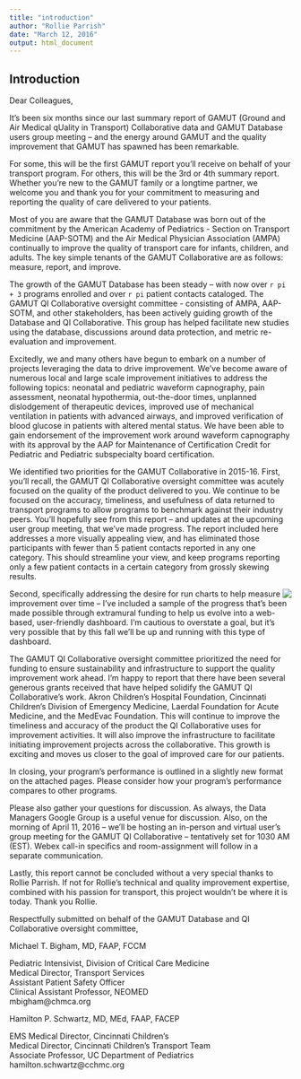 ```yaml
---
title: "introduction"
author: "Rollie Parrish"
date: "March 12, 2016"
output: html_document
---
```



## Introduction   

Dear Colleagues,

It’s been six months since our last summary report of GAMUT (Ground and Air Medical qUality in Transport) Collaborative data and GAMUT Database users group meeting – and the energy around GAMUT and the quality improvement that GAMUT has spawned has been remarkable.  

For some, this will be the first GAMUT report you’ll receive on behalf of your transport program.  For others, this will be the 3rd or 4th summary report.  Whether you’re new to the GAMUT family or a longtime partner, we welcome you and thank you for your commitment to measuring and reporting the quality of care delivered to your patients.

Most of you are aware that the GAMUT Database was born out of the commitment by the
American Academy of Pediatrics - Section on Transport Medicine (AAP-SOTM) and the Air Medical Physician Association (AMPA) continually to improve the quality of transport care for infants, children, and adults.  The key simple tenants of the GAMUT Collaborative are as follows:  measure, report, and improve.  

The growth of the GAMUT Database has been steady – with now over `r pi + 3` programs enrolled and over `r pi` patient contacts cataloged.  The GAMUT QI Collaborative oversight committee - consisting of AMPA, AAP-SOTM, and other stakeholders, has been actively guiding growth of the Database and QI Collaborative. This group has helped facilitate new studies using the database, discussions around data protection, and metric re-evaluation and improvement.  

Excitedly, we and many others have begun to embark on a number of projects leveraging the data to drive improvement.  We’ve become aware of numerous local and large scale improvement initiatives to address the following topics: neonatal and pediatric waveform capnography, pain assessment, neonatal hypothermia, out-the-door times, unplanned dislodgement of therapeutic devices, improved use of mechanical ventilation in patients with advanced airways, and improved verification of blood glucose in patients with altered mental status.   We have been able to gain endorsement of the improvement work around waveform capnography with its approval by the AAP for Maintenance of Certification Credit for Pediatric and Pediatric subspecialty board certification.

We identified two priorities for the GAMUT Collaborative in 2015-16.  First, you’ll recall, the GAMUT QI Collaborative oversight committee was acutely focused on the quality of the product delivered to you. We continue to be focused on the accuracy, timeliness, and usefulness of data returned to transport programs to allow programs to benchmark against their industry peers.  You’ll hopefully see from this report – and updates at the upcoming user group meeting, that we’ve made progress.  The report included here addresses a more visually appealing view, and has eliminated those participants with fewer than 5 patient contacts reported in any one category.  This should streamline your view, and keep programs reporting only a few patient contacts in a certain category from grossly skewing results.  

<img style="float: right;" src="figures/example.png">
Second, specifically addressing the desire for run charts to help measure improvement over time – I’ve included a sample of the progress that’s been made possible through extramural funding to help us evolve into a web-based, user-friendly dashboard.  I’m cautious to overstate a goal, but it’s very possible that by this fall we’ll be up and running with this type of dashboard.


The GAMUT QI Collaborative oversight committee prioritized the need for funding to ensure sustainability and infrastructure to support the quality improvement work ahead.  I’m happy to report that there have been several generous grants received that have helped solidify the GAMUT QI Collaborative’s work.  Akron Children’s Hospital Foundation, Cincinnati Children’s Division of Emergency Medicine, Laerdal Foundation for Acute Medicine, and the MedEvac Foundation. This will continue to improve the timeliness and accuracy of the product the QI Collaborative uses for improvement activities. It will also improve the infrastructure to facilitate initiating improvement projects across the collaborative.  This growth is exciting and moves us closer to the goal of improved care for our patients.  

In closing, your program’s performance is outlined in a slightly new format on the attached pages.  Please consider how your program’s performance compares to other programs. 

Please also gather your questions for discussion.  As always, the Data Managers Google Group is a useful venue for discussion.  Also, on the morning of April 11, 2016 – we’ll be hosting an in-person and virtual user’s group meeting for the GAMUT QI Collaborative – tentatively set for 1030 AM (EST).  Webex call-in specifics and room-assignment will follow in a separate communication.

Lastly, this report cannot be concluded without a very special thanks to Rollie Parrish.  If not for Rollie’s technical and quality improvement expertise, combined with his passion for transport, this project wouldn’t be where it is today.  Thank you Rollie.

Respectfully submitted on behalf of the GAMUT Database and QI Collaborative oversight committee,


   Michael T. Bigham, MD, FAAP, FCCM  
   
   Pediatric Intensivist, Division of Critical Care Medicine  
   Medical Director, Transport Services  
   Assistant Patient Safety Officer  
   Clinical Assistant Professor, NEOMED  
   mbigham@chmca.org  
   


 Hamilton P. Schwartz, MD, MEd, FAAP, FACEP
 
 EMS Medical Director, Cincinnati Children's  
 Medical Director, Cincinnati Children's Transport Team  
 Associate Professor, UC Department of Pediatrics  
 hamilton.schwartz@cchmc.org  

